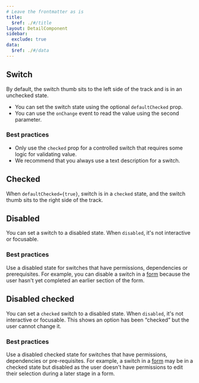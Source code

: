 ```yaml
---
# Leave the frontmatter as is
title:
  $ref: ./#/title
layout: DetailComponent
sidebar:
  exclude: true
data:
  $ref: ./#/data
---
```


<LivePreviewControls>
<LivePreview componentName="switch" exampleName="Default">

## Switch

By default, the switch thumb sits to the left side of the track and is in an unchecked state.

- You can set the switch state using the optional `defaultChecked` prop.
- You can use the `onChange` event to read the value using the second parameter.

### Best practices

- Only use the `checked` prop for a controlled switch that requires some logic for validating value.
- We recommend that you always use a text description for a switch.

</LivePreview>

<LivePreview componentName="switch" exampleName="DefaultChecked" displayName="Checked" >

## Checked

When `defaultChecked={true}`, switch is in a `checked` state, and the switch thumb sits to the right side of the track.

</LivePreview>

<LivePreview componentName="switch" exampleName="Disabled" >

## Disabled

You can set a switch to a disabled state. When `disabled`, it's not interactive or focusable.

### Best practices

Use a disabled state for switches that have permissions, dependencies or prerequisites. For example, you can disable a switch in a [form](/salt/patterns/forms) because the user hasn't yet completed an earlier section of the form.

</LivePreview>

<LivePreview componentName="switch" exampleName="DisabledChecked" >

## Disabled checked

You can set a `checked` switch to a disabled state. When `disabled`, it's not interactive or focusable. This shows an option has been “checked” but the user cannot change it.

### Best practices

Use a disabled checked state for switches that have permissions, dependencies or pre-requisites. For example, a switch in a [form](/salt/patterns/forms) may be in a checked state but disabled as the user doesn't have permissions to edit their selection during a later stage in a form.

</LivePreview>
</LivePreviewControls>
